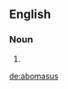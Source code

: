 ==English==

===Noun===
{{en-noun|pl=abomasi|pl2=abomasuses}}

# {{alternative spelling of|abomasum}}

[[de:abomasus]]